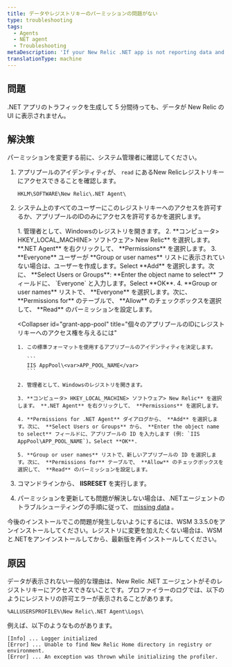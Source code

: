 ```yaml
---
title: データやレジストリキーのパーミッションの問題がない
type: troubleshooting
tags:
  - Agents
  - NET agent
  - Troubleshooting
metaDescription: 'If your New Relic .NET app is not reporting data and you see permissions errors for registry keys, follow these troubleshooting procedures.'
translationType: machine
---
```


## 問題

.NET アプリのトラフィックを生成して 5 分間待っても、データが New Relic の UI に表示されません。

## 解決策

<Callout variant="important">
  パーミッションを変更する前に、システム管理者に確認してください。
</Callout>

1. アプリプールのアイデンティティが、 `read` にあるNew Relicレジストリキーにアクセスできることを確認します。

   ```
   HKLM\SOFTWARE\New Relic\.NET Agent\
   ```

2. システム上のすべてのユーザーにこのレジストリキーへのアクセスを許可するか、アプリプールのIDのみにアクセスを許可するかを選択します。

   <CollapserGroup>
     <Collapser
       id="grant-everyone"
       title="Everyoneユーザーにレジストリキーへのアクセスを許可するには"
     >
       1. 管理者として、Windowsのレジストリを開きます。
       2. **コンピュータ> HKEY_LOCAL_MACHINE> ソフトウェア> New Relic** を選択します。 **.NET Agent** を右クリックして、 **Permissions** を選択します。
       3. **Everyone** ユーザーが **Group or user names** リストに表示されていない場合は、ユーザーを作成します。Select **Add** を選択します。次に、 **Select Users or Groups**: **Enter the object name to select** フィールドに、 `Everyone` と入力します。Select **OK**.
       4. **Group or user names** リストで、 **Everyone** を選択します。次に、 **Permissions for** のテーブルで、 **Allow** のチェックボックスを選択して、 **Read** のパーミッションを設定します。
     </Collapser>

     <Collapser
       id="grant-app-pool"
       title="個々のアプリプールのIDにレジストリキーへのアクセス権を与えるには"
     >
       1. この標準フォーマットを使用するアプリプールのアイデンティティを決定します。

          ```
          IIS AppPool\<var>APP_POOL_NAME</var>
          ```

       2. 管理者として、Windowsのレジストリを開きます。

       3. **コンピュータ> HKEY_LOCAL_MACHINE> ソフトウェア> New Relic** を選択します。 **.NET Agent** を右クリックして、 **Permissions** を選択します。

       4. **Permissions for .NET Agent** ダイアログから、 **Add** を選択します。次に、 **Select Users or Groups** から、 **Enter the object name to select** フィールドに、アプリプールの ID を入力します (例: `IIS AppPool\APP_POOL_NAME`)。Select **OK**.

       5. **Group or user names** リストで、新しいアプリプールの ID を選択します。次に、 **Permissions for** テーブルで、 **Allow** のチェックボックスを選択して、 **Read** のパーミッションを設定します。
     </Collapser>
   </CollapserGroup>

3. コマンドラインから、 **IISRESET** を実行します。

4. パーミッションを更新しても問題が解決しない場合は、.NETエージェントのトラブルシューティングの手順に従って、 [missing data](/docs/agents/net-agent/troubleshooting/no-data-appears-net) 。

<Callout variant="tip">
  今後のインストールでこの問題が発生しないようにするには、WSM 3.3.5.0をアンインストールしてください。レジストリに変更を加えたくない場合は、WSMと.NETをアンインストールしてから、最新版を再インストールしてください。
</Callout>

## 原因

データが表示されない一般的な理由は、New Relic .NET エージェントがそのレジストリキーにアクセスできないことです。プロファイラーのログでは、以下のようにレジストリの許可エラーが表示されることがあります。

```
%ALLUSERSPROFILE%\New Relic\.NET Agent\Logs\
```

例えば、以下のようなものがあります。

```
[Info] ... Logger initialized
[Error] ... Unable to find New Relic Home directory in registry or environment.
[Error] ... An exception was thrown while initializing the profiler.
```
